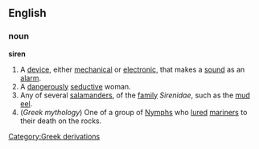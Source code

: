 ==English==
===noun===
'''siren'''
{{wikipedia}}
#A [[device]], either [[mechanical]] or [[electronic]], that makes a [[sound]] as an [[alarm]].
#A [[dangerous]]ly [[seductive]] woman.
#Any of several [[salamander]]s, of the [[family]] ''Sirenidae'', such as the [[mud eel]].
#(''Greek mythology'') One of a group of [[Nymph]]s who [[lure]]d [[mariner]]s to their death on the rocks.
[[Category:Greek derivations]]